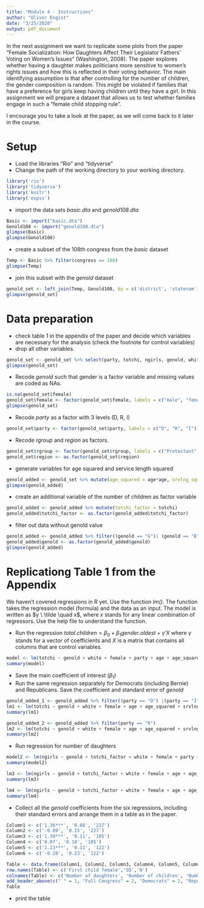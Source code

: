 ```yaml
---
title: "Module 4 - Instructions"
author: "Oliver Engist"
date: "3/25/2020"
output: pdf_document
---
```


In the next assignment we want to replicate some plots from the paper "Female Socialization: How Daughters Affect Their Legislator Fathers' Voting on Women's Issues" (Washington, 2008). The paper explores whether having a daughter makes politicians more sensitive to women's rights issues and how this is reflected in their voting behavior. The main identifying assumption is that after controlling for the number of children, the gender composition is random. This might be violated if families that have a preference for girls keep having children until they have a girl. In this assignment we will prepare a dataset that allows us to test whether families engage in such a "female child stopping rule".

I encourage you to take a look at the paper, as we will come back to it later in the course. 

# Setup

* Load the libraries "Rio" and "tidyverse"
* Change the path of the working directory to your working directory.

```r

library('rio')
library('tidyverse')
library('knitr')
library('expss')
```

* import the data sets *basic.dta* and *genold108.dta*

```r
Basic <- import("basic.dta")
Genold108 <- import("genold108.dta")
glimpse(Basic)
glimpse(Genold108)
```

* create a subset of the 108th congress from the *basic* dataset
```r
Temp <- Basic %>% filter(congress == 108)
glimpse(Temp)
```


* join this subset with the *genold* dataset
```r
genold_set <- left_join(Temp, Genold108, by = c('district', 'statenam'))
glimpse(genold_set)
```

# Data preparation

* check table 1 in the appendix of the paper and decide which variables are necessary for the analysis (check the footnote for control variables)
* drop all other variables.
```r
genold_set <- genold_set %>% select(party, totchi, ngirls, genold, white, female, age, srvlng, rgroup, region )
glimpse(genold_set)
```

* Recode *genold* such that gender is a factor variable and missing values are coded as NAs.
```r
is.na(genold_set$female)
genold_set$female <- factor(genold_set$female, labels = c("male", "female"))
glimpse(genold_set)
```

* Recode *party* as a factor with 3 levels (D, R, I)
```r
genold_set$party <- factor(genold_set$party, labels = c("D", "R", "I"))
```

* Recode *rgroup* and *region* as factors.
```r
genold_set$rgroup <- factor(genold_set$rgroup, labels = c("Protestant", "Catholic", "Other Christian", "Other religion", "None"))
genold_set$region <- as.factor(genold_set$region)
```

* generate variables for age squared and service length squared
```r
genold_added <- genold_set %>% mutate(age_squared = age*age, srvlng_squared = srvlng*srvlng)
glimpse(genold_added)
```
* create an additional variable of the number of children as factor variable
```r
genold_added <- genold_added %>% mutate(totchi_factor = totchi)
genold_added$totchi_factor <- as.factor(genold_added$totchi_factor)
```

* filter out data without genold value
```r
genold_added <- genold_added %>% filter((genold == "G")| (genold == "B"))
genold_added$genold <- as.factor(genold_added$genold)
glimpse(genold_added)
```


# Replicationg Table 1 from the Appendix
We haven't covered regressions in R yet. Use the function *lm()*. The function takes the regression model (formula) and the data as an input. The model is written as $y \ \tilde \quad x$, where $x$ stands for any linear combination of regressors. Use the help file to understand the function.

* Run the regression $total.children = \beta_0 + \beta_1 gender.oldest + \gamma'X$ where $\gamma$ stands for a vector of coefficients and $X$ is a matrix that contains all columns that are control variables.\footnote{This is just a short notation instead of writing the full model with all control variables $totchi = \beta_0 + \beta_1 genold + \gamma_1 age + \gamma_2 age^2 + \gamma_3 Democrat + ... + \epsilon$ which quickly gets out of hand for large models.}
```r
model <- lm(totchi ~ genold + white + female + party + age + age_squared + srvlng + srvlng_squared + rgroup + region, data = genold_added)
summary(model)
```

* Save the main coefficient of interest ($\beta_1$)
* Run the same regression separately for Democrats (including Bernie) and Republicans. Save the coefficient and standard error of *genold*
```r
genold_added_1 <- genold_added %>% filter((party == "D") |(party == "I"))
lm1 <- lm(totchi ~ genold + white + female + age + age_squared + srvlng + srvlng_squared + rgroup + region, data = genold_added_1)
summary(lm1)

genold_added_2 <- genold_added %>% filter(party == "R")
lm2 <- lm(totchi ~ genold + white + female + age + age_squared + srvlng + srvlng_squared + rgroup + region, data = genold_added_2)
summary(lm2)
```

* Run regression for number of daughters
```r
model2 <- lm(ngirls ~ genold + totchi_factor + white + female + party + age + age_squared + srvlng + srvlng_squared + rgroup + region, data = genold_added)
summary(model2)

lm3 <- lm(ngirls ~ genold + totchi_factor + white + female + age + age_squared + srvlng + srvlng_squared + rgroup + region, data = genold_added_1)
summary(lm3)

lm4 <- lm(ngirls ~ genold + totchi_factor + white + female + age + age_squared + srvlng + srvlng_squared + rgroup + region, data = genold_added_2)
summary(lm4)
```

* Collect all the *genold* coefficients from the six regressions, including their standard errors and arrange them in a table as in the paper.
```r
Column1 <- c('1.36***', '0.08', '227')
Column2 <- c('-0.09', '0.15', '227')
Column3 <- c('1.39***', '0.11', '105')
Column4 <- c('0.07', '0.18', '105')
Column5 <- c('1.23***', '0.11', '122')
Column6 <- c('-0.28', '0.23', '122')

Table <- data.frame(Column1, Column2, Column3, Column4, Column5, Column6 )
row.names(Table) <- c('First child female','SD','N')
colnames(Table) <- c('Number of daughters', 'Number of children', 'Number of daughters', 'Number of children','Number of daughters', 'Number of children')
add_header_above(c(" " = 1, "Full Congress" = 2, "Democrats" = 2, "Republicans" = 2))
Table

```



* print the table